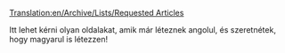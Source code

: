 [[Translation:en/Archive/Lists/Requested Articles]]

Itt lehet kérni olyan oldalakat, amik már léteznek angolul, és szeretnétek, hogy magyarul is létezzen!